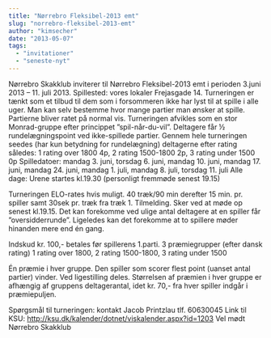 ```yaml
---
title: "Nørrebro Fleksibel-2013 emt"
slug: "norrebro-fleksibel-2013-emt"
author: "kimsecher"
date: "2013-05-07"
tags: 
  - "invitationer"
  - "seneste-nyt"
---
```


Nørrebro Skakklub inviterer til Nørrebro Fleksibel-2013 emt i perioden 3.juni 2013 – 11. juli 2013. Spillested: vores lokaler Frejasgade 14. Turneringen er tænkt som et tilbud til dem som i forsommeren ikke har lyst til at spille i alle uger. Man kan selv bestemme hvor mange partier man ønsker at spille. Partierne bliver ratet på normal vis. Turneringen afvikles som en stor Monrad-gruppe efter princippet ”spil-når-du-vil”. Deltagere får ½ rundelægningspoint ved ikke-spillede partier. Gennem hele turneringen seedes (har kun betydning for rundelægning) deltagerne efter rating således: 1 rating over 1800 4p, 2 rating 1500-1800 2p, 3 rating under 1500 0p Spilledatoer: mandag 3. juni, torsdag 6. juni, mandag 10. juni, mandag 17. juni, mandag 24. juni, mandag 1. juli, mandag 8. juli, torsdag 11. juli Alle dage: Urene startes kl.19.30 (personligt fremmøde senest 19.15)

Turneringen ELO-rates hvis muligt. 40 træk/90 min derefter 15 min. pr. spiller samt 30sek pr. træk fra træk 1. Tilmelding. Sker ved at møde op senest kl.19.15. Det kan forekomme ved ulige antal deltagere at en spiller får ”oversidderrunde”. Ligeledes kan det forekomme at to spillere møder hinanden mere end én gang.

Indskud kr. 100,- betales før spillerens 1.parti. 3 præmiegrupper (efter dansk rating) 1 rating over 1800, 2 rating 1500-1800, 3 rating under 1500

Én præmie i hver gruppe. Den spiller som scorer flest point (uanset antal partier) vinder. Ved ligestilling deles. Størrelsen af præmien i hver gruppe er afhængig af gruppens deltagerantal, idet kr. 70,- fra hver spiller indgår i præmiepuljen.

Spørgsmål til turneringen: kontakt Jacob Printzlau tlf. 60630045 Link til KSU: http://ksu.dk/kalender/dotnet/viskalender.aspx?id=1203 Vel mødt Nørrebro Skakklub
